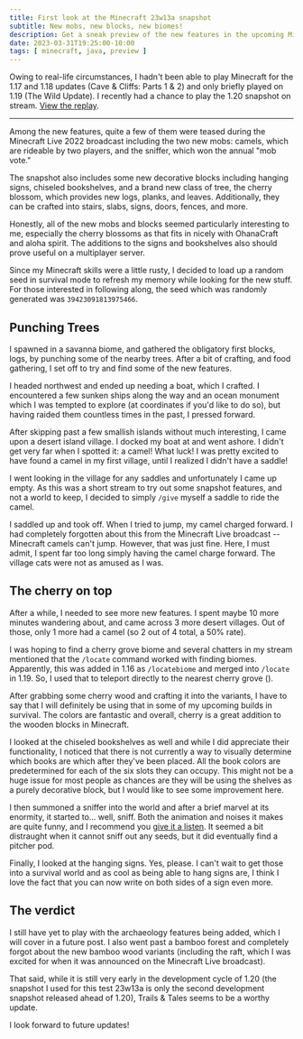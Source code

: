 ```yaml
---
title: First look at the Minecraft 23w13a snapshot
subtitle: New mobs, new blocks, new biomes!
description: Get a sneak preview of the new features in the upcoming Minecraft 1.20 (Trails & Tales) release.
date: 2023-03-31T19:25:00-10:00
tags: [ minecraft, java, preview ]
---
```


Owing to real-life circumstances, I hadn't been able to play Minecraft for the 1.17 and 1.18 updates (Cave & Cliffs: Parts 1 & 2) and only briefly played on 1.19 (The Wild Update).  I recently had a chance to play the 1.20 snapshot on stream.  [View the replay](https://youtu.be/Bxkb4Nm1RH4).

***

Among the new features, quite a few of them were teased during the Minecraft Live 2022 broadcast including the two new mobs: camels, which are rideable by two players, and the sniffer, which won the annual "mob vote."

<ImageCard full="true" src="camel.png" alt="Minecraft camel sitting down" caption="The upcoming 1.20 release of Minecraft features new mobs including camels." credit="(Screenshot/Miles Pernicious)" />

The snapshot also includes some new decorative blocks including hanging signs, chiseled bookshelves, and a brand new class of tree, the cherry blossom, which provides new logs, planks, and leaves. Additionally, they can be crafted into stairs, slabs, signs, doors, fences, and more.

Honestly, all of the new mobs and blocks seemed particularly interesting to me, especially the cherry blossoms as that fits in nicely with OhanaCraft and aloha spirit.  The additions to the signs and bookshelves also should prove useful on a multiplayer server.

Since my Minecraft skills were a little rusty, I decided to load up a random seed in survival mode to refresh my memory while looking for the new stuff.  For those interested in following along, the seed which was randomly generated was `39423091813975466`.

## Punching Trees

I spawned in a savanna biome, and gathered the obligatory first blocks, logs, by punching some of the nearby trees.  After a bit of crafting, and food gathering, I set off to try and find some of the new features.

I headed northwest and ended up needing a boat, which I crafted.  I encountered a few sunken ships along the way and an ocean monument which I was tempted to explore (at coordinates <Coordinates x="-1290" z="-940" /> if you'd like to do so), but having raided them countless times in the past, I pressed forward.

After skipping past a few smallish islands without much interesting, I came upon a desert island village.  I docked my boat at <Coordinates x="-3130" z="-1200" /> and went ashore.  I didn't get very far when I spotted it: a camel!  What luck!  I was pretty excited to have found a camel in my first village, until I realized I didn't have a saddle!

I went looking in the village for any saddles and unfortunately I came up empty.  As this was a short stream to try out some snapshot features, and not a world to keep, I decided to simply `/give` myself a saddle to ride the camel.

I saddled up and took off.   When I tried to jump, my camel charged forward.  I had completely forgotten about this from the Minecraft Live broadcast -- Minecraft camels can't jump.  However, that was just fine.  Here, I must admit, I spent far too long simply having the camel charge forward.  The village cats were not as amused as I was.

## The cherry on top

After a while, I needed to see more new features.  I spent maybe 10 more minutes wandering about, and came across 3 more desert villages.  Out of those, only 1 more had a camel (so 2 out of 4 total, a 50% rate).

<ImageCard full="true" src="cherry-trees.png" alt="A cherry grove biome" caption="Cherry trees generate naturally in the world as part of cherry grove biomes in Minecraft 1.20." credit="(Screenshot/Miles Pernicious)" />

I was hoping to find a cherry grove biome and several chatters in my stream mentioned that the `/locate` command worked with finding biomes.  Apparently, this was added in 1.16 as `/locatebiome` and merged into `/locate` in 1.19.  So, I used that to teleport directly to the nearest cherry grove (<Coordinates x="-4846" z="1151" />).

After grabbing some cherry wood and crafting it into the variants, I have to say that I will definitely be using that in some of my upcoming builds in survival.  The colors are fantastic and overall, cherry is a great addition to the wooden blocks in Minecraft.

I looked at the chiseled bookshelves as well and while I did appreciate their functionality, I noticed that there is not currently a way to visually determine which books are which after they've been placed.  All the book colors are predetermined for each of the six slots they can occupy.  This might not be a huge issue for most people as chances are they will be using the shelves as a purely decorative block, but I would like to see some improvement here.

I then summoned a sniffer into the world and after a brief marvel at its enormity, it started to... well, sniff.  Both the animation and noises it makes are quite funny, and I recommend you [give it a listen](https://youtu.be/Bxkb4Nm1RH4?t=5475).  It seemed a bit distraught when it cannot sniff out any seeds, but it did eventually find a pitcher pod.

Finally, I looked at the hanging signs.  Yes, please.  I can't wait to get those into a survival world and as cool as being able to hang signs are, I think I love the fact that you can now write on both sides of a sign even more.

## The verdict

I still have yet to play with the archaeology features being added, which I will cover in a future post.  I also went past a bamboo forest and completely forgot about the new bamboo wood variants (including the raft, which I was excited for when it was announced on the Minecraft Live broadcast).

That said, while it is still very early in the development cycle of 1.20 (the snapshot I used for this test 23w13a is only the second development snapshot released ahead of 1.20), Trails & Tales seems to be  a worthy update.

I look forward to future updates!
